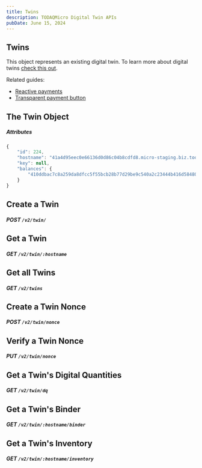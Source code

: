 ```yaml
---
title: Twins
description: TODAQMicro Digital Twin APIs
pubDate: June 15, 2024
---
```


## Twins

This object represents an existing digital twin. To learn more about digital twins [check this out]().

Related guides:
- [Reactive payments](/guide/reactive-payment/)
- [Transparent payment button](/guide/transparent/)

## The Twin Object

##### Attributes

```javascript
{
    "id": 224,
    "hostname": "41a4d95eec0e66136d0d86c04b8cdfd8.micro-staging.biz.todaq.net",
    "key": null,
    "balances": {
        "410ddbac7c8a259da8dfcc5f55bcb28b77d29be9c540a2c23444b416d584801c30": 0
    }
}
```

## Create a Twin
##### **POST** `/v2/twin/`

## Get a Twin
##### **GET** `/v2/twin/:hostname`

## Get all Twins
##### **GET** `/v2/twins`

## Create a Twin Nonce
##### **POST** `/v2/twin/nonce`

## Verify a Twin Nonce
##### **PUT** `/v2/twin/nonce`

## Get a Twin's Digital Quantities
##### **GET** `/v2/twin/dq`

## Get a Twin's Binder
##### **GET** `/v2/twin/:hostname/binder`

## Get a Twin's Inventory
##### **GET** `/v2/twin/:hostname/inventory`
